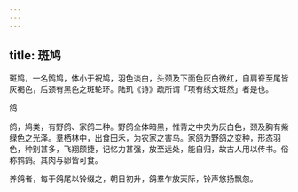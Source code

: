 ```yaml
---
---
---
```

title: 斑鸠
---



斑鸠，一名鹘鸠，体小于祝鸠，羽色淡白，头颈及下面色灰白微红，自肩脊至尾皆灰褐色，后颈有黑色之斑轮环。陆玑《诗》疏所谓「项有绣文斑然」者是也。

鸽

鸽，鸠类，有野鸽、家鸽二种。野鸽全体暗黑，惟背之中央为灰白色，颈及胸有紫绿色之光泽。羣栖林中，出食田禾，为农家之害鸟。家鸽为野鸽之变种，形态羽色，种别甚多，飞翔颇捷，记忆力甚强，放至远处，能自归，故古人用以传书。俗称鹁鸽。其肉与卵皆可食。

养鸽者，每于鸽尾以铃缀之，朝日初升，鸽羣乍放天际，铃声悠扬飘忽。